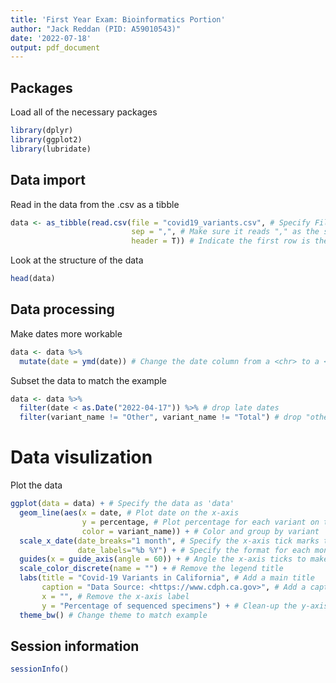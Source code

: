 ```yaml
---
title: 'First Year Exam: Bioinformatics Portion'
author: "Jack Reddan (PID: A59010543)"
date: '2022-07-18'
output: pdf_document
---
```


## Packages

Load all of the necessary packages
```r
library(dplyr)
library(ggplot2)
library(lubridate)
```
## Data import

Read in the data from the .csv as a tibble
```r
data <- as_tibble(read.csv(file = "covid19_variants.csv", # Specify File
                           sep = ",", # Make sure it reads "," as the separator
                           header = T)) # Indicate the first row is the column names
```

Look at the structure of the data
```r
head(data)
```
## Data processing

Make dates more workable
```r
data <- data %>%
  mutate(date = ymd(date)) # Change the date column from a <chr> to a <date>
```

Subset the data to match the example
```r
data <- data %>%
  filter(date < as.Date("2022-04-17")) %>% # drop late dates
  filter(variant_name != "Other", variant_name != "Total") # drop "other" & "total"
```


# Data visulization

Plot the data
```r
ggplot(data = data) + # Specify the data as 'data'
  geom_line(aes(x = date, # Plot date on the x-axis
                y = percentage, # Plot percentage for each variant on the y-axis
                color = variant_name)) + # Color and group by variant
  scale_x_date(date_breaks="1 month", # Specify the x-axis tick marks to go month-by-month
               date_labels="%b %Y") + # Specify the format for each month
  guides(x = guide_axis(angle = 60)) + # Angle the x-axis ticks to make more readable
  scale_color_discrete(name = "") + # Remove the legend title
  labs(title = "Covid-19 Variants in California", # Add a main title
       caption = "Data Source: <https://www.cdph.ca.gov>", # Add a caption
       x = "", # Remove the x-axis label
       y = "Percentage of sequenced specimens") + # Clean-up the y-axis label
  theme_bw() # Change theme to match example
```

## Session information

```r
sessionInfo()
```

